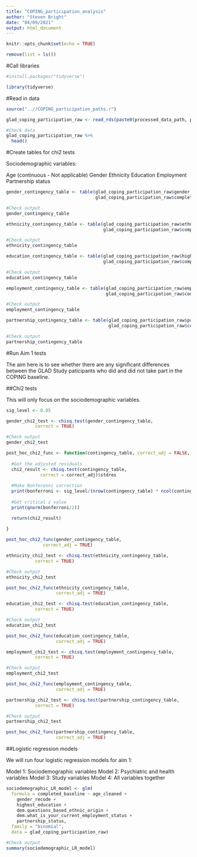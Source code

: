 ```yaml
---
title: "COPING_participation_analysis"
author: "Steven Bright"
date: "04/09/2021"
output: html_document
---
```


```r
knitr::opts_chunk$set(echo = TRUE)
```

```r

remove(list = ls())

```

#Call libraries

```r

#install.packages("tidyverse")

```

```r

library(tidyverse)

```

#Read in data

```r

source("..//COPING_participation_paths.r")

```

```r

glad_coping_participation_raw <- read_rds(paste0(processed_data_path, processed_data_name))

#Check data
glad_coping_participation_raw %>% 
  head()

```

#Create tables for chi2 tests

Sociodemographic variables:

Age (continuous - Not applicable)
Gender
Ethnicity
Education
Employment
Partnership status

```r

gender_contingency_table <- table(glad_coping_participation_raw$gender_recode_labelled,
                                  glad_coping_participation_raw$completed_baseline_labelled)

#Check output
gender_contingency_table

```

```r

ethnicity_contingency_table <- table(glad_coping_participation_raw$ethnicity_labelled,
                                     glad_coping_participation_raw$completed_baseline_labelled)

#Check output
ethnicity_contingency_table

```

```r

education_contingency_table <- table(glad_coping_participation_raw$highest_education,
                                     glad_coping_participation_raw$completed_baseline_labelled)

#Check output
education_contingency_table

```

```r

employment_contingency_table <- table(glad_coping_participation_raw$employment_labelled,
                                      glad_coping_participation_raw$completed_baseline_labelled)

#Check output
employment_contingency_table

```

```r

partnership_contingency_table <- table(glad_coping_participation_raw$partnership_status_labelled,
                                       glad_coping_participation_raw$completed_baseline_labelled)

#Check output
partnership_contingency_table

```

#Run Aim 1 tests

The aim here is to see whether there are any significant differences between 
the GLAD Study paticipants who did and did not take part in the COPING baseline.

##Chi2 tests

This will only focus on the sociodemographic variables.

```r

sig_level <- 0.05

```

```r

gender_chi2_test <- chisq.test(gender_contingency_table,
           correct = TRUE)

#Check output
gender_chi2_test

```

```r

post_hoc_chi2_func <- function(contingency_table, correct_adj = FALSE, sig_level = 0.05){
  
  #Get the adjusted residuals
  chi2_result <- chisq.test(contingency_table,
             correct = correct_adj)$stdres
  
  #Make Bonferonni correction
  print(bonferroni <- sig_level/(nrow(contingency_table) * ncol(contingency_table)))
  
  #Get critical z value
  print(qnorm(bonferroni/2))

  return(chi2_result)
  
}

```

```r

post_hoc_chi2_func(gender_contingency_table,
              correct_adj = TRUE)

```


```r

ethnicity_chi2_test <- chisq.test(ethnicity_contingency_table,
           correct = TRUE)

#Check output
ethnicity_chi2_test

```

```r

post_hoc_chi2_func(ethnicity_contingency_table,
                   correct_adj = TRUE)

```

```r

education_chi2_test <- chisq.test(education_contingency_table,
           correct = TRUE)

#Check output
education_chi2_test

```

```r

post_hoc_chi2_func(education_contingency_table,
                   correct_adj = TRUE)

```

```r

employment_chi2_test <- chisq.test(employment_contingency_table,
           correct = TRUE)

#Check output
employment_chi2_test

```

```r

post_hoc_chi2_func(employment_contingency_table,
                   correct_adj = TRUE)

```

```r

partnership_chi2_test <- chisq.test(partnership_contingency_table,
           correct = TRUE)

#Check output
partnership_chi2_test

```

```r

post_hoc_chi2_func(partnership_contingency_table,
                   correct_adj = TRUE)

```

##Logistic regression models

We will run four logistic regression models for aim 1:

Model 1: Sociodemographic variables
Model 2: Psychiatric and health variables
Model 3: Study variables
Model 4: All variables together

```r

sociodemographic_LR_model <- glm(
  formula = completed_baseline ~ age_cleaned + 
    gender_recode +
    highest_education +
    dem.questions_based_ethnic_origin +
    dem.what_is_your_current_employment_status +
    partnership_status,
  family = "binomial",
  data = glad_coping_participation_raw)

#Check output
summary(sociodemographic_LR_model)

```

